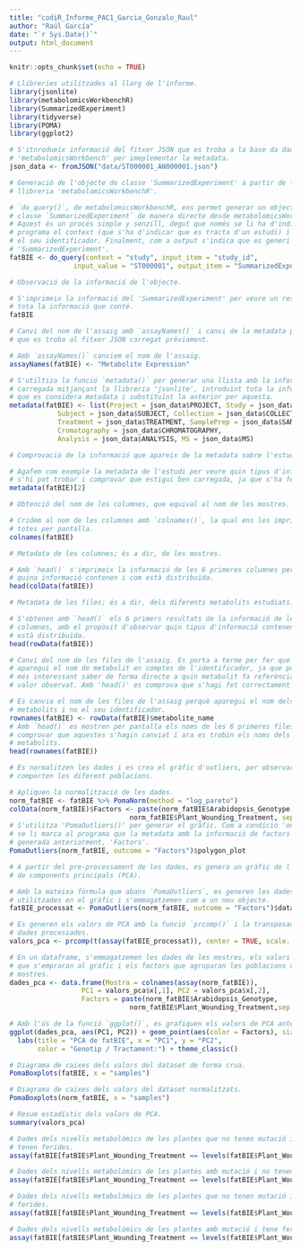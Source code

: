 ```yaml
---
title: "codiR_Informe_PAC1_Garcia_Gonzalo_Raul"
author: "Raúl García"
date: "`r Sys.Date()`"
output: html_document
---
```


```r
knitr::opts_chunk$set(echo = TRUE)
```

```r
# Llibreries utilitzades al llarg de l'informe.
library(jsonlite)
library(metabolomicsWorkbenchR)
library(SummarizedExperiment)
library(tidyverse)
library(POMA)
library(ggplot2)
```

```r
# S'itnrodueix informació del fitxer JSON que es troba a la base da dades
# 'metabolomicsWorkbench' per imeplementar la metadata. 
json_data <- fromJSON("data/ST000001_AN000001.json")
```

```r
# Generació de l'objecte de classe 'SummarizedExperiment' a partir de la 
# llibreria 'metabolomicsWorkbenchR'.

# `do_query()`, de metabolomicsWorkbenchR, ens permet generar un objecte de 
# classe `SummarizedExperiment` de manera directe desde metabolomicsWorkbench.
# Aquest és un procés simple y senzill, degut que només se li ha d'indicar al 
# programa el context (que s'ha d'indicar que es tracta d'un estudi) i quin és 
# el seu identificador. Finalment, com a output s'indica que es generi l'objecte
# 'SummarizedExperiment'. 
fatBIE <- do_query(context = "study", input_item = "study_id", 
                input_value = "ST000001", output_item = "SummarizedExperiment")
```

```r
# Observació de la informació de l'objecte.

# S'imprimeix la informació del 'SummarizedExperiment' per veure un resum de 
# tota la informació que conté.
fatBIE
```

```r
# Canvi del nom de l'assaig amb `assayNames()` i canvi de la metadata per la 
# que es troba al fitxer JSON carregat prèviament.

# Amb `assayNames()` canviem el nom de l'assaig.
assayNames(fatBIE) <- "Metabolite Expression"

# S'utiltiza la funció `metadata()` per generar una llista amb la informació
# carregada mitjançant la llibreria 'jsonlite', introduïnt tota la informació
# que es considera metadata i substituïnt la anterior per aquesta.
metadata(fatBIE) <- list(Project = json_data$PROJECT, Study = json_data$STUDY, 
            Subject = json_data$SUBJECT, Collection = json_data$COLLECTION, 
            Treatment = json_data$TREATMENT, SamplePrep = json_data$SAMPLEPREP, 
            Cromatography = json_data$CHROMATOGRAPHY, 
            Analysis = json_data$ANALYSIS, MS = json_data$MS)
```

```r
# Comprovació de la informació que apareix de la metadata sobre l'estudi.

# Agafem com exemple la metadata de l'estudi per veure quin tipus d'informació
# s'hi pot trobar i comprovar que estigui ben carregada, ja que s'ha fet a mà.
metadata(fatBIE)[2]
```

```r
# Obtenció del nom de les columnes, que equival al nom de les mostres.

# Cridem al nom de les columnes amb `colnames()`, la qual ens les imprimeix
# totes per pantalla.
colnames(fatBIE)
```

```r
# Metadata de les columnes; és a dir, de les mostres.

# Amb `head()` s'imprimeix la informació de les 6 primeres columnes per veure
# quina informació contenen i com està distribuïda.
head(colData(fatBIE))
```

```r
# Metadata de les files; és a dir, dels diferents metabolits estudiats.

# S'obtenen amb `head()` els 6 primers resultats de la informació de les 
# columnes, amb el propòsit d'observar quin tipus d'informació contenen i com
# està distribuïda.
head(rowData(fatBIE))
```

```r
# Canvi del nom de les files de l'assaig. Es porta a terme per fer que 
# aparegui el nom de metabolit en comptes de l'identificador, ja que pot ser
# més interessant saber de forma directe a quin metabolit fa referència cada
# valor observat. Amb 'head()' es comprova que s'hagi fet correctament el canvi.

# Es canvia el nom de les files de l'assaig perquè aparegui el nom dels 
# metabolits i no el seu identificador.
rownames(fatBIE) <- rowData(fatBIE)$metabolite_name
# Amb `head()` es mostren per pantalla els noms de les 6 primeres files per 
# comprovar que aquestes s'hagin canviat i ara es trobin els noms dels 
# metabolits.
head(rownames(fatBIE))
```

```r
# Es normalitzen les dades i es crea el gràfic d'outliers, per observar com es
# comporten les diferent poblacions.

# Apliquen la normalització de les dades.
norm_fatBIE <- fatBIE %>% PomaNorm(method = "log_pareto")
colData(norm_fatBIE)$Factors <- paste(norm_fatBIE$Arabidopsis_Genotype, 
                              norm_fatBIE$Plant_Wounding_Treatment, sep = "/")
# S'utilitza 'PomaOutliers()' per generar el gràfic. Com a condició 'outcome' 
# se li marca al programa que la metadata amb la informació de factors és la 
# generada anteriorment, 'Factors'.
PomaOutliers(norm_fatBIE, outcome = "Factors")$polygon_plot
```

```r
# A partir del pre-processament de les dades, es genera un gràfic de l'anàlisi
# de components principals (PCA).

# Amb la mateixa fòrmula que abans `PomaOutliers`, es generen les dades 
# utilitzades en el gràfic i s'emmagatzemen com a un nou objecte.
fatBIE_processat <- PomaOutliers(norm_fatBIE, outcome = "Factors")$data

# Es generen els valors de PCA amb la funció `prcomp()` i la transposada de les
# dades processades.
valors_pca <- prcomp(t(assay(fatBIE_processat)), center = TRUE, scale. = TRUE)

# En un dataframe, s'emmagatzemen les dades de les mostres, els valors de PCA
# que s'empraran al gràfic i els factors que agruparan les poblacions de les 
# mostres.
dades_pca <- data.frame(Mostra = colnames(assay(norm_fatBIE)), 
                  PC1 = valors_pca$x[,1], PC2 = valors_pca$x[,2],
                  Factors = paste(norm_fatBIE$Arabidopsis_Genotype, 
                              norm_fatBIE$Plant_Wounding_Treatment,sep = " / "))

# Amb l'ús de la funció `ggplot()`, es grafiquen els valors de PCA anteriors. 
ggplot(dades_pca, aes(PC1, PC2)) + geom_point(aes(color = Factors), size = 2) +
  labs(title = "PCA de fatBIE", x = "PC1", y = "PC2", 
       color = "Genotip / Tractament:") + theme_classic()
```

```r
# Diagrama de caixes dels valors del dataset de forma crua.
PomaBoxplots(fatBIE, x = "samples")
```

```r
# Diagrama de caixes dels valors del dataset normalitzats. 
PomaBoxplots(norm_fatBIE, x = "samples")
```

```r
# Resum estadístic dels valors de PCA.
summary(valors_pca)
```

```r
# Dades dels nivells metabolòmics de les plantes que no tenen mutació i no 
# tenen ferides.
assay(fatBIE[fatBIE$Plant_Wounding_Treatment == levels(fatBIE$Plant_Wounding_Treatment)[1] & fatBIE$Arabidopsis_Genotype == levels(fatBIE$Arabidopsis_Genotype)[2]])
```

```r
# Dades dels nivells metabolòmics de les plantes amb mutació i no tenen ferides.
assay(fatBIE[fatBIE$Plant_Wounding_Treatment == levels(fatBIE$Plant_Wounding_Treatment)[1] & fatBIE$Arabidopsis_Genotype == levels(fatBIE$Arabidopsis_Genotype)[1]])
```

```r
# Dades dels nivells metabolòmics de les plantes que no tenen mutació i tenen 
# ferides.
assay(fatBIE[fatBIE$Plant_Wounding_Treatment == levels(fatBIE$Plant_Wounding_Treatment)[2] & fatBIE$Arabidopsis_Genotype == levels(fatBIE$Arabidopsis_Genotype)[2]])
```

```r
# Dades dels nivells metabolòmics de les plantes amb mutació i tene ferides.
assay(fatBIE[fatBIE$Plant_Wounding_Treatment == levels(fatBIE$Plant_Wounding_Treatment)[2] & fatBIE$Arabidopsis_Genotype == levels(fatBIE$Arabidopsis_Genotype)[1]])
```
